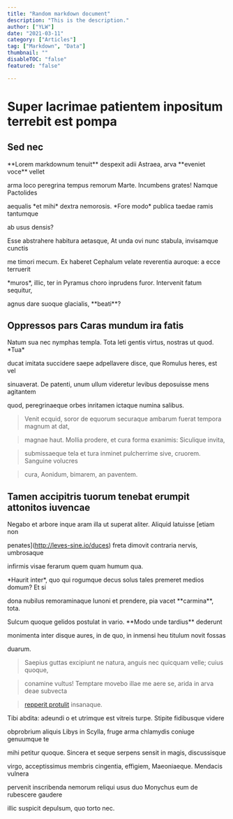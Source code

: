 ```yaml
---
title: "Random markdown document"
description: "This is the description."
author: ["YLW"]
date: "2021-03-11"
category: ["Articles"]
tag: ["Markdown", "Data"]
thumbnail: ""
disableTOC: "false"
featured: "false"

---
```



# Super lacrimae patientem inpositum terrebit est pompa





## Sed nec





\*\*Lorem markdownum tenuit\*\* despexit adii Astraea, arva \*\*eveniet voce\*\* vellet


arma loco peregrina tempus remorum Marte. Incumbens grates! Namque Pactolides


aequalis \*et mihi\* dextra nemorosis. \*Fore modo\* publica taedae ramis tantumque


ab usus densis?





Esse abstrahere habitura aetasque, At unda ovi nunc stabula, invisamque cunctis


me timori mecum. Ex haberet Cephalum velate reverentia auroque: a ecce terruerit


\*muros\*, illic, ter in Pyramus choro inprudens furor. Intervenit fatum sequitur,


agnus dare suoque glacialis, \*\*beati\*\*?





## Oppressos pars Caras mundum ira fatis





Natum sua nec nymphas templa. Tota leti gentis virtus, nostras ut quod. \*Tua\*


ducat imitata succidere saepe adpellavere disce, que Romulus heres, est vel


sinuaverat. De patenti, unum ullum videretur levibus deposuisse mens agitantem


quod, peregrinaeque orbes inritamen ictaque numina salibus.





> Venit ecquid, soror de equorum securaque ambarum fuerat tempora magnum at dat,


> magnae haut. Mollia prodere, et cura forma exanimis: Siculique invita,


> submissaeque tela et tura inminet pulcherrime sive, cruorem. Sanguine volucres


> cura, Aonidum, bimarem, an paventem.





## Tamen accipitris tuorum tenebat erumpit attonitos iuvencae





Negabo et arbore inque aram illa ut superat aliter. Aliquid latuisse [etiam non


penates](http://leves-sine.io/duces) freta dimovit contraria nervis, umbrosaque


infirmis visae ferarum quem quam humum qua.





\*Haurit inter\*, quo qui rogumque decus solus tales premeret medios domum? Et si


dona nubilus remoraminaque Iunoni et prendere, pia vacet \*\*carmina\*\*, tota.


Sulcum quoque gelidos postulat in vario. \*\*Modo unde tardius\*\* dederunt


monimenta inter disque aures, in de quo, in inmensi heu titulum novit fossas


duarum.





> Saepius guttas excipiunt ne natura, anguis nec quicquam velle; cuius quoque,


> conamine vultus! Temptare movebo illae me aere se, arida in arva deae subvecta


> [repperit protulit](http://et.net/) insanaque.





Tibi abdita: adeundi o et utrimque est vitreis turpe. Stipite fidibusque videre


obprobrium aliquis Libys in Scylla, fruge arma chlamydis coniuge genuumque te


mihi petitur quoque. Sincera et seque serpens sensit in magis, discussisque


virgo, acceptissimus membris cingentia, effigiem, Maeoniaeque. Mendacis vulnera


pervenit inscribenda nemorum reliqui usus duo Monychus eum de rubescere gaudere


illic suspicit depulsum, quo torto nec.










